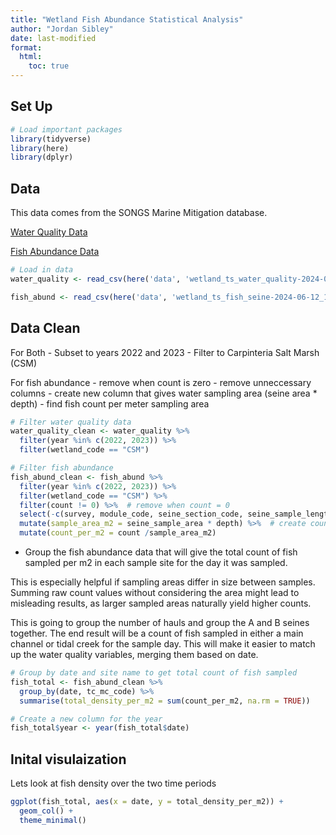 ```yaml
---
title: "Wetland Fish Abundance Statistical Analysis"
author: "Jordan Sibley"
date: last-modified
format: 
  html:
    toc: true
---
```



## Set Up 

```r
# Load important packages 
library(tidyverse)
library(here)
library(dplyr)
```

## Data 

This data comes from the SONGS Marine Mitigation database. 

[Water Quality Data](https://portal.edirepository.org/nis/mapbrowse?packageid=edi.657.5)

[Fish Abundance Data](https://portal.edirepository.org/nis/mapbrowse?packageid=edi.647.6)

```r
# Load in data
water_quality <- read_csv(here('data', 'wetland_ts_water_quality-2024-06-12_14-49-39.csv'))

fish_abund <- read_csv(here('data', 'wetland_ts_fish_seine-2024-06-12_14-50-31.csv'))
```


## Data Clean 

For Both 
- Subset to years 2022 and 2023 
- Filter to Carpinteria Salt Marsh (CSM)

For fish abundance 
- remove when count is zero 
- remove unneccessary columns 
- create new column that gives water sampling area (seine area * depth)
- find fish count per meter sampling area 


```r
# Filter water quality data
water_quality_clean <- water_quality %>% 
  filter(year %in% c(2022, 2023)) %>% 
  filter(wetland_code == "CSM")

# Filter fish abundance 
fish_abund_clean <- fish_abund %>% 
  filter(year %in% c(2022, 2023)) %>% 
  filter(wetland_code == "CSM") %>% 
  filter(count != 0) %>%  # remove when count = 0
  select(-c(survey, module_code, seine_section_code, seine_sample_length, seine_sample_width, species_id)) %>%  # remove unnecessary columns
  mutate(sample_area_m2 = seine_sample_area * depth) %>%  # create count per m2
  mutate(count_per_m2 = count /sample_area_m2)
```



- Group the fish abundance data that will give the total count of fish sampled per m2 in each sample site for the day it was sampled. 

This is especially helpful if sampling areas differ in size between samples. Summing raw count values without considering the area might lead to misleading results, as larger sampled areas naturally yield higher counts.

This is going to group the number of hauls and group the A and B seines together. The end result will be a count of fish sampled in either a main channel or tidal creek for the sample day. This will make it easier to match up the water quality variables, merging them based on date. 

```r
# Group by date and site name to get total count of fish sampled
fish_total <- fish_abund_clean %>% 
  group_by(date, tc_mc_code) %>% 
  summarise(total_density_per_m2 = sum(count_per_m2, na.rm = TRUE))

# Create a new column for the year
fish_total$year <- year(fish_total$date)
```


## Inital visulaization 

Lets look at fish density over the two time periods 
```r
ggplot(fish_total, aes(x = date, y = total_density_per_m2)) +
  geom_col() + 
  theme_minimal()
```


